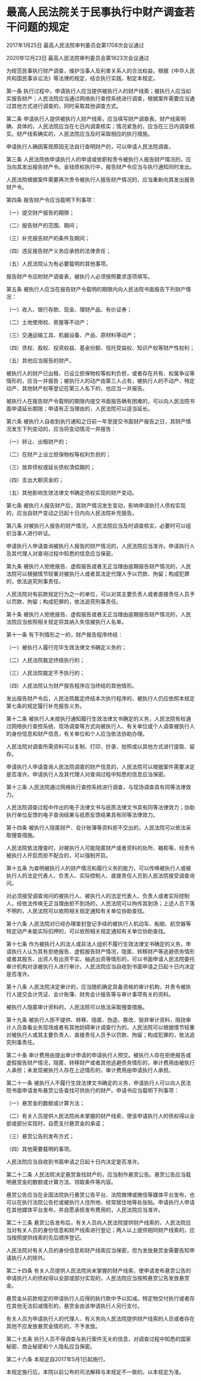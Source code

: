 # 最高人民法院关于民事执行中财产调查若干问题的规定

2017年1月25日 最高人民法院审判委员会第1708次会议通过

2020年12月23日 最高人民法院审判委员会第1823次会议通过

  

为规范民事执行财产调查，维护当事人及利害关系人的合法权益，根据《中华人民共和国民事诉讼法》等法律的规定，结合执行实践，制定本规定。

第一条 执行过程中，申请执行人应当提供被执行人的财产线索；被执行人应当如实报告财产；人民法院应当通过网络执行查控系统进行调查，根据案件需要应当通过其他方式进行调查的，同时采取其他调查方式。

第二条 申请执行人提供被执行人财产线索，应当填写财产调查表。财产线索明确、具体的，人民法院应当在七日内调查核实；情况紧急的，应当在三日内调查核实。财产线索确实的，人民法院应当及时采取相应的执行措施。

申请执行人确因客观原因无法自行查明财产的，可以申请人民法院调查。

第三条 人民法院依申请执行人的申请或依职权责令被执行人报告财产情况的，应当向其发出报告财产令。金钱债权执行中，报告财产令应当与执行通知同时发出。

人民法院根据案件需要再次责令被执行人报告财产情况的，应当重新向其发出报告财产令。

第四条 报告财产令应当载明下列事项：

（一）提交财产报告的期限；

（二）报告财产的范围、期间；

（三）补充报告财产的条件及期间；

（四）违反报告财产义务应承担的法律责任；

（五）人民法院认为有必要载明的其他事项。

报告财产令应附财产调查表，被执行人必须按照要求逐项填写。

第五条 被执行人应当在报告财产令载明的期限内向人民法院书面报告下列财产情况：

（一）收入、银行存款、现金、理财产品、有价证券；

（二）土地使用权、房屋等不动产；

（三）交通运输工具、机器设备、产品、原材料等动产；

（四）债权、股权、投资权益、基金份额、信托受益权、知识产权等财产性权利；

（五）其他应当报告的财产。

被执行人的财产已出租、已设立担保物权等权利负担，或者存在共有、权属争议等情形的，应当一并报告；被执行人的动产由第三人占有，被执行人的不动产、特定动产、其他财产权等登记在第三人名下的，也应当一并报告。

被执行人在报告财产令载明的期限内提交书面报告确有困难的，可以向人民法院书面申请延长期限；申请有正当理由的，人民法院可以适当延长。

第六条 被执行人自收到执行通知之日前一年至提交书面财产报告之日，其财产情况发生下列变动的，应当将变动情况一并报告：

（一）转让、出租财产的；

（二）在财产上设立担保物权等权利负担的；

（三）放弃债权或延长债权清偿期的；

（四）支出大额资金的；

（五）其他影响生效法律文书确定债权实现的财产变动。

第七条 被执行人报告财产后，其财产情况发生变动，影响申请执行人债权实现的，应当自财产变动之日起十日内向人民法院补充报告。

第八条 对被执行人报告的财产情况，人民法院应当及时调查核实，必要时可以组织当事人进行听证。

申请执行人申请查询被执行人报告的财产情况的，人民法院应当准许。申请执行人及其代理人对查询过程中知悉的信息应当保密。

第九条 被执行人拒绝报告、虚假报告或者无正当理由逾期报告财产情况的，人民法院可以根据情节轻重对被执行人或者其法定代理人予以罚款、拘留；构成犯罪的，依法追究刑事责任。

人民法院对有前款规定行为之一的单位，可以对其主要负责人或者直接责任人员予以罚款、拘留；构成犯罪的，依法追究刑事责任。

第十条 被执行人拒绝报告、虚假报告或者无正当理由逾期报告财产情况的，人民法院应当依照相关规定将其纳入失信被执行人名单。

第十一条 有下列情形之一的，财产报告程序终结：

（一）被执行人履行完毕生效法律文书确定义务的；

（二）人民法院裁定终结执行的；

（三）人民法院裁定不予执行的；

（四）人民法院认为财产报告程序应当终结的其他情形。

发出报告财产令后，人民法院裁定终结本次执行程序的，被执行人仍应依照本规定第七条的规定履行补充报告义务。

第十二条 被执行人未按执行通知履行生效法律文书确定的义务，人民法院有权通过网络执行查控系统、现场调查等方式向被执行人、有关单位或个人调查被执行人的身份信息和财产信息，有关单位和个人应当依法协助办理。

人民法院对调查所需资料可以复制、打印、抄录、拍照或以其他方式进行提取、留存。

申请执行人申请查询人民法院调查的财产信息的，人民法院可以根据案件需要决定是否准许。申请执行人及其代理人对查询过程中知悉的信息应当保密。

第十三条 人民法院通过网络执行查控系统进行调查，与现场调查具有同等法律效力。

人民法院调查过程中作出的电子法律文书与纸质法律文书具有同等法律效力；协助执行单位反馈的电子查询结果与纸质反馈结果具有同等法律效力。

第十四条 被执行人隐匿财产、会计账簿等资料拒不交出的，人民法院可以依法采取搜查措施。

人民法院依法搜查时，对被执行人可能隐匿财产或者资料的处所、箱柜等，经责令被执行人开启而拒不配合的，可以强制开启。

第十五条 为查明被执行人的财产情况和履行义务的能力，可以传唤被执行人或被执行人的法定代表人、负责人、实际控制人、直接责任人员到人民法院接受调查询问。

对必须接受调查询问的被执行人、被执行人的法定代表人、负责人或者实际控制人，经依法传唤无正当理由拒不到场的，人民法院可以拘传其到场；上述人员下落不明的，人民法院可以依照相关规定通知有关单位协助查找。

第十六条 人民法院对已经办理查封登记手续的被执行人机动车、船舶、航空器等特定动产未能实际扣押的，可以依照相关规定通知有关单位协助查找。

第十七条 作为被执行人的法人或非法人组织不履行生效法律文书确定的义务，申请执行人认为其有拒绝报告、虚假报告财产情况，隐匿、转移财产等逃避债务情形或者其股东、出资人有出资不实、抽逃出资等情形的，可以书面申请人民法院委托审计机构对该被执行人进行审计。人民法院应当自收到书面申请之日起十日内决定是否准许。

第十八条 人民法院决定审计的，应当随机确定具备资格的审计机构，并责令被执行人提交会计凭证、会计账簿、财务会计报告等与审计事项有关的资料。

被执行人隐匿审计资料的，人民法院可以依法采取搜查措施。

第十九条 被执行人拒不提供、转移、隐匿、伪造、篡改、毁弃审计资料，阻挠审计人员查看业务现场或者有其他妨碍审计调查行为的，人民法院可以根据情节轻重对被执行人或其主要负责人、直接责任人员予以罚款、拘留；构成犯罪的，依法追究刑事责任。

第二十条 审计费用由提出审计申请的申请执行人预交。被执行人存在拒绝报告或虚假报告财产情况，隐匿、转移财产或者其他逃避债务情形的，审计费用由被执行人承担；未发现被执行人存在上述情形的，审计费用由申请执行人承担。

第二十一条 被执行人不履行生效法律文书确定的义务，申请执行人可以向人民法院书面申请发布悬赏公告查找可供执行的财产。申请书应当载明下列事项：

（一）悬赏金的数额或计算方法；

（二）有关人员提供人民法院尚未掌握的财产线索，使该申请执行人的债权得以全部或部分实现时，自愿支付悬赏金的承诺；

（三）悬赏公告的发布方式；

（四）其他需要载明的事项。

人民法院应当自收到书面申请之日起十日内决定是否准许。

第二十二条 人民法院决定悬赏查找财产的，应当制作悬赏公告。悬赏公告应当载明悬赏金的数额或计算方法、领取条件等内容。

悬赏公告应当在全国法院执行悬赏公告平台、法院微博或微信等媒体平台发布，也可以在执行法院公告栏或被执行人住所地、经常居住地等处张贴。申请执行人申请在其他媒体平台发布，并自愿承担发布费用的，人民法院应当准许。

第二十三条 悬赏公告发布后，有关人员向人民法院提供财产线索的，人民法院应当对有关人员的身份信息和财产线索进行登记；两人以上提供相同财产线索的，应当按照提供线索的先后顺序登记。

人民法院对有关人员的身份信息和财产线索应当保密，但为发放悬赏金需要告知申请执行人的除外。

第二十四条 有关人员提供人民法院尚未掌握的财产线索，使申请发布悬赏公告的申请执行人的债权得以全部或部分实现的，人民法院应当按照悬赏公告发放悬赏金。

悬赏金从前款规定的申请执行人应得的执行款中予以扣减。特定物交付执行或者存在其他无法扣减情形的，悬赏金由该申请执行人另行支付。

有关人员为申请执行人的代理人、有义务向人民法院提供财产线索的人员或者存在其他不应发放悬赏金情形的，不予发放。

第二十五条 执行人员不得调查与执行案件无关的信息，对调查过程中知悉的国家秘密、商业秘密和个人隐私应当保密。

第二十六条 本规定自2017年5月1日起施行。

本规定施行后，本院以前公布的司法解释与本规定不一致的，以本规定为准。